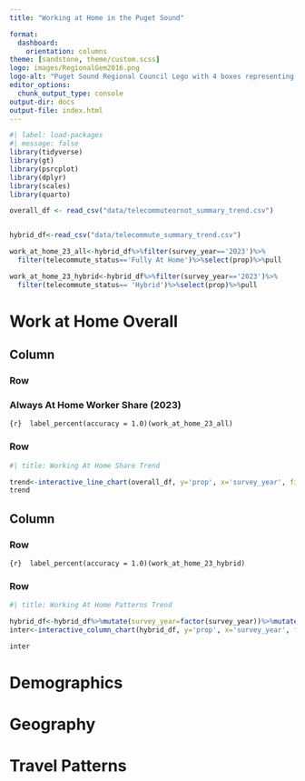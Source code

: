 ```yaml
---
title: "Working at Home in the Puget Sound"

format: 
  dashboard:
    orientation: columns
theme: [sandstone, theme/custom.scss]
logo: images/RegionalGem2016.png
logo-alt: "Puget Sound Regional Council Lego with 4 boxes representing the counties"
editor_options: 
  chunk_output_type: console
output-dir: docs
output-file: index.html
---
```


```r
#| label: load-packages
#| message: false
library(tidyverse)
library(gt)
library(psrcplot)
library(dplyr)
library(scales)
library(quarto)

overall_df <- read_csv("data/telecommuteornot_summary_trend.csv")


hybrid_df<-read_csv("data/telecommute_summary_trend.csv")

work_at_home_23_all<-hybrid_df%>%filter(survey_year=='2023')%>%
  filter(telecommute_status=='Fully At Home')%>%select(prop)%>%pull

work_at_home_23_hybrid<-hybrid_df%>%filter(survey_year=='2023')%>%
  filter(telecommute_status== 'Hybrid')%>%select(prop)%>%pull

```

# Work at Home Overall

## Column

### Row


### Always At Home Worker Share (2023)

::: {.valuebox icon="house-fill" color="#73CFCB" title="Always at Home Worker Share (2023)"}

`{r}  label_percent(accuracy = 1.0)(work_at_home_23_all)`
:::



### Row
```r
#| title: Working At Home Share Trend

trend<-interactive_line_chart(overall_df, y='prop', x='survey_year', fill='telecommute_freq_cond') 
trend
```


## Column
### Row



::: {.valuebox icon="house" color="#A9D46E" title="Hybrid Worker Share (2023)"}

`{r}  label_percent(accuracy = 1.0)(work_at_home_23_hybrid)`
:::

### Row
```r
#| title: Working At Home Patterns Trend

hybrid_df<-hybrid_df%>%mutate(survey_year=factor(survey_year))%>%mutate(telecommute_status=forcats::fct_reorder(telecommute_status, -prop))
inter<-interactive_column_chart(hybrid_df, y='prop', x='survey_year', fill='telecommute_status', xlabel='Work Location Status', ylabel='Worker Share', pos='stack')

inter
```

# Demographics

# Geography

# Travel Patterns
